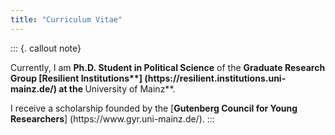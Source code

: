 ```yaml
---
title: "Curriculum Vitae"
---
```


::: {. callout note}

Currently, I am **Ph.D. Student in Political Science** of the **Graduate Research Group [Resilient Institutions**] (https://resilient.institutions.uni-mainz.de/) at the **University of Mainz**.

I receive a scholarship founded by the \[**Gutenberg Council for Young Researchers**\] (https://www.gyr.uni-mainz.de/). 
:::
